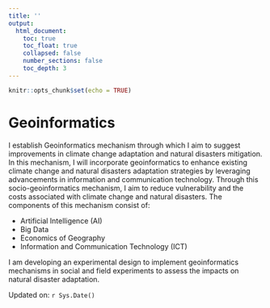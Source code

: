 ```yaml
---
title: ''
output:
  html_document:
    toc: true
    toc_float: true
    collapsed: false
    number_sections: false
    toc_depth: 3
---
```


```r
knitr::opts_chunk$set(echo = TRUE)
```

# Geoinformatics

I establish Geoinformatics mechanism through which I aim to suggest improvements in climate change adaptation and natural disasters mitigation. In this mechanism, I will incorporate geoinformatics to enhance existing climate change and natural disasters adaptation strategies by leveraging advancements in information and communication technology. Through this socio-geoinformatics mechanism, I aim to reduce vulnerability and the costs associated with climate change and natural disasters. The components of this mechanism consist of:


- Artificial Intelligence (AI)
- Big Data
- Economics of Geography
- Information and Communication Technology (ICT)

I am developing an experimental design to implement geoinformatics mechanisms in social and field experiments to assess the impacts on natural disaster adaptation.

Updated on: `r Sys.Date()`